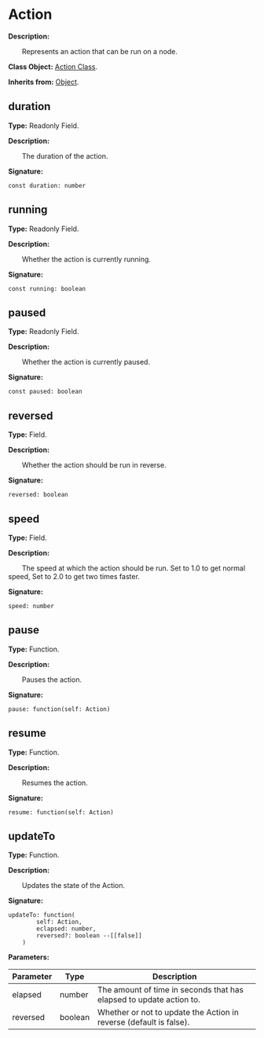 
# Action

**Description:**

&emsp;&emsp;Represents an action that can be run on a node.

**Class Object:** [Action Class](/docs/api/Class%20Object/Action).

**Inherits from:** [Object](/docs/api/Class/Object).

## duration

**Type:** Readonly Field.

**Description:**

&emsp;&emsp;The duration of the action.

**Signature:**
```tl
const duration: number
```

## running

**Type:** Readonly Field.

**Description:**

&emsp;&emsp;Whether the action is currently running.

**Signature:**
```tl
const running: boolean
```

## paused

**Type:** Readonly Field.

**Description:**

&emsp;&emsp;Whether the action is currently paused.

**Signature:**
```tl
const paused: boolean
```

## reversed

**Type:** Field.

**Description:**

&emsp;&emsp;Whether the action should be run in reverse.

**Signature:**
```tl
reversed: boolean
```

## speed

**Type:** Field.

**Description:**

&emsp;&emsp;The speed at which the action should be run.
Set to 1.0 to get normal speed, Set to 2.0 to get two times faster.

**Signature:**
```tl
speed: number
```

## pause

**Type:** Function.

**Description:**

&emsp;&emsp;Pauses the action.

**Signature:**
```tl
pause: function(self: Action)
```

## resume

**Type:** Function.

**Description:**

&emsp;&emsp;Resumes the action.

**Signature:**
```tl
resume: function(self: Action)
```

## updateTo

**Type:** Function.

**Description:**

&emsp;&emsp;Updates the state of the Action.

**Signature:**
```tl
updateTo: function(
		self: Action,
		eclapsed: number,
		reversed?: boolean --[[false]]
	)
```

**Parameters:**

| Parameter | Type | Description |
| --- | --- | --- |
| elapsed | number | The amount of time in seconds that has elapsed to update action to. |
| reversed | boolean | Whether or not to update the Action in reverse (default is false). |